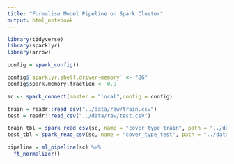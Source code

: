 ```yaml
---
title: "Formalise Model Pipeline on Spark Cluster"
output: html_notebook
---
```


```r
library(tidyverse)
library(sparklyr)
library(arrow)

config = spark_config()

config$`sparklyr.shell.driver-memory` <- "8G"
config$spark.memory.fraction <- 0.9

sc <- spark_connect(master = "local",config = config)
```

```r
train = readr::read_csv("../data/raw/train.csv")
test = readr::read_csv("../data/raw/test.csv")
```

```r
train_tbl = spark_read_csv(sc, name = "cover_type_train", path = "../data/raw/train.csv")
test_tbl = spark_read_csv(sc, name = "cover_type_test", path = "../data/raw/test.csv")
```

```r
pipeline = ml_pipeline(sc) %>% 
  ft_normalizer()
```


